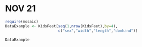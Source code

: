 NOV 21
=======

```r
require(mosaic)
DataExample <- KidsFeet[seq(1,nrow(KidsFeet),by=4),
                        c("sex","width","length","domhand")]
   
DataExample









```